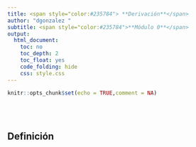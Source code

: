 ```yaml
---
title: <span style="color:#235784"> **Derivación**</span>  
author: "dgonzalez "
subtitle: <span style="color:#235784">**Módulo 0**</span> 
output:
  html_document:
    toc: no
    toc_depth: 2
    toc_float: yes
    code_folding: hide
    css: style.css
---  
```

```r
knitr::opts_chunk$set(echo = TRUE,comment = NA)


```



<br/><br/>




<div class="content-box-blue">
## **Definición**


</div>
